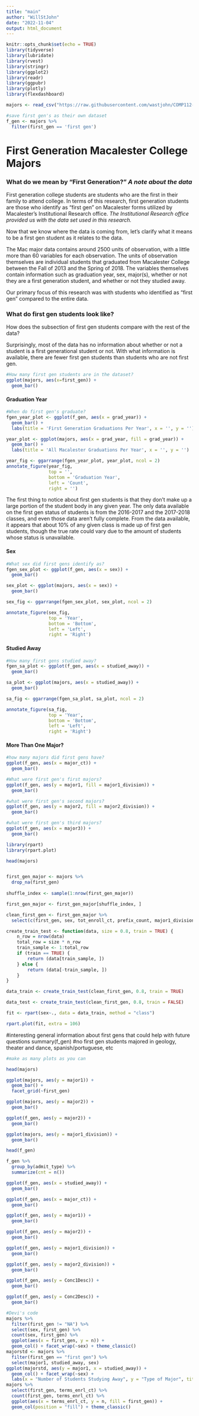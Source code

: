 ```yaml
---
title: "main"
author: "WillStJohn"
date: "2022-11-04"
output: html_document
---
```


```r
knitr::opts_chunk$set(echo = TRUE)
library(tidyverse)
library(lubridate)
library(rvest)
library(stringr)
library(ggplot2)
library(readr)
library(ggpubr)
library(plotly)
library(flexdashboard)

majors <- read_csv("https://raw.githubusercontent.com/wastjohn/COMP112-Final/main/majordata.csv")

#save first gen's as their own dataset
f_gen <- majors %>%
  filter(first_gen == 'first gen')
```

# First Generation Macalester College Majors

### What do we mean by "First Generation?" *A note about the data*

First generation college students are students who are the first in their family to attend college. In terms of this research, first generation students are those who identify as "first gen" on Macalester forms utilized by Macalester's Institutional Research office. *The Institutional Research office provided us with the data set used in this research.*

Now that we know where the data is coming from, let's clarify what it means to be a first gen student as it relates to the data.

The Mac major data contains around 2500 units of observation, with a little more than 60 variables for each observation. The units of observation themselves are individual students that graduated from Macalester College between the Fall of 2013 and the Spring of 2018. The variables themselves contain information such as graduation year, sex, major(s), whether or not they are a first generation student, and whether or not they studied away.

Our primary focus of this research was with students who identified as "first gen" compared to the entire data.

### What do first gen students look like?

How does the subsection of first gen students compare with the rest of the data?

Surprisingly, most of the data has no information about whether or not a student is a first generational student or not. With what information is available, there are fewer first gen students than students who are not first gen.

```r
#How many first gen students are in the dataset?
ggplot(majors, aes(x=first_gen)) +
  geom_bar()
```

#### Graduation Year

```r
#When do first gen's graduate?
fgen_year_plot <- ggplot(f_gen, aes(x = grad_year)) +
  geom_bar() +
  labs(title = 'First Generation Graduations Per Year', x = '', y = '')

year_plot <- ggplot(majors, aes(x = grad_year, fill = grad_year)) +
  geom_bar() + 
  labs(title = 'All Macalester Graduations Per Year', x = '', y = '')

year_fig <- ggarrange(fgen_year_plot, year_plot, ncol = 2)
annotate_figure(year_fig, 
                top = '', 
                bottom = 'Graduation Year', 
                left = 'Count', 
                right = '')
```
The first thing to notice about first gen students is that they don't make up a large portion of the student body in any given year. The only data available on the first gen status of students is from the 2016-2017 and the 2017-2018 classes, and even those data aren't fully complete. From the data available, it appears that about 10% of any given class is made up of first gen students, though the true rate could vary due to the amount of students whose status is unavailable.

#### Sex

```r
#What sex did first gens identify as?
fgen_sex_plot <- ggplot(f_gen, aes(x = sex)) +
  geom_bar()

sex_plot <- ggplot(majors, aes(x = sex)) +
  geom_bar()

sex_fig <- ggarrange(fgen_sex_plot, sex_plot, ncol = 2)

annotate_figure(sex_fig, 
                top = 'Year', 
                bottom = 'Bottom', 
                left = 'Left', 
                right = 'Right')
```

#### Studied Away

```r
#How many first gens studied away?
fgen_sa_plot <- ggplot(f_gen, aes(x = studied_away)) +
  geom_bar()

sa_plot <- ggplot(majors, aes(x = studied_away)) +
  geom_bar()

sa_fig <- ggarrange(fgen_sa_plot, sa_plot, ncol = 2)

annotate_figure(sa_fig, 
                top = 'Year', 
                bottom = 'Bottom', 
                left = 'Left', 
                right = 'Right')
```

#### More Than One Major?

```r
#how many majors did first gens have?
ggplot(f_gen, aes(x = major_ct)) +
  geom_bar()

#What were first gen's first majors?
ggplot(f_gen, aes(y = major1, fill = major1_division)) +
  geom_bar()

#what were first gen's second majors?
ggplot(f_gen, aes(y = major2, fill = major2_division)) +
  geom_bar()

#what were first gen's third majors?
ggplot(f_gen, aes(x = major3)) +
  geom_bar()
```






```r
library(rpart)
library(rpart.plot)

head(majors)


first_gen_major <- majors %>% 
  drop_na(first_gen)
  
shuffle_index <- sample(1:nrow(first_gen_major))

first_gen_major <- first_gen_major[shuffle_index, ]

clean_first_gen <- first_gen_major %>%
  select(c(first_gen, sex, tot_enroll_ct, prefix_count, major1_division))

create_train_test <- function(data, size = 0.8, train = TRUE) {
    n_row = nrow(data)
    total_row = size * n_row
    train_sample <- 1:total_row
    if (train == TRUE) {
        return (data[train_sample, ])
    } else {
        return (data[-train_sample, ])
    }
}

data_train <- create_train_test(clean_first_gen, 0.8, train = TRUE)

data_test <- create_train_test(clean_first_gen, 0.8, train = FALSE)

fit <- rpart(sex~., data = data_train, method = "class")

rpart.plot(fit, extra = 106)
```



#interesting general information about first gens that could help with future questions 
summary(f_gen) #no first gen students majored in geology, theater and dance, spanish/portuguese, etc


```r
#make as many plots as you can

head(majors)

ggplot(majors, aes(y = major1)) +
  geom_bar() +
  facet_grid(~first_gen)

ggplot(majors, aes(y = major2)) +
  geom_bar()

ggplot(f_gen, aes(y = major2)) +
  geom_bar()

ggplot(majors, aes(y = major1_division)) +
  geom_bar()

head(f_gen)

f_gen %>%
  group_by(admit_type) %>%
  summarize(cnt = n())

ggplot(f_gen, aes(x = studied_away)) +
  geom_bar()

ggplot(f_gen, aes(x = major_ct)) +
  geom_bar()

ggplot(f_gen, aes(y = major1)) +
  geom_bar()

ggplot(f_gen, aes(y = major2)) +
  geom_bar()

ggplot(f_gen, aes(y = major1_division)) +
  geom_bar()

ggplot(f_gen, aes(y = major2_division)) +
  geom_bar()

ggplot(f_gen, aes(y = Conc1Desc)) +
  geom_bar()

ggplot(f_gen, aes(y = Conc2Desc)) +
  geom_bar()

#Devi's code
majors %>%
  filter(first_gen != "NA") %>%
  select(sex, first_gen) %>%
  count(sex, first_gen) %>%
  ggplot(aes(x = first_gen, y = n)) +
  geom_col() + facet_wrap(~sex) + theme_classic()
majorstd <- majors %>%
  filter(first_gen == "first gen") %>%
  select(major1, studied_away, sex)
ggplot(majorstd, aes(y = major1, x = studied_away)) +
  geom_col() + facet_wrap(~sex) +
  labs(x = "Number of Students Studying Away", y = "Type of Major", title = "First generation students per major studying away from 2014 to 2018") + theme_classic()
majors %>%
  select(first_gen, terms_enrl_ct) %>%
  count(first_gen, terms_enrl_ct) %>%
  ggplot(aes(x = terms_enrl_ct, y = n, fill = first_gen)) +
  geom_col(position = "fill") + theme_classic()
```



